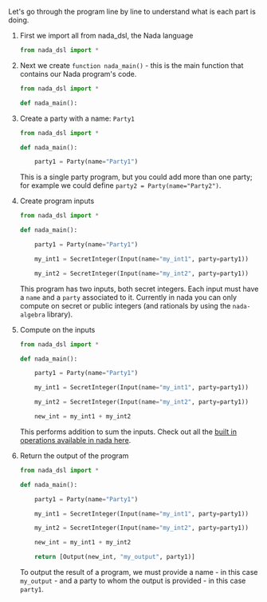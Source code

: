 Let's go through the program line by line to understand what is each part is doing. 

1. First we import all from nada_dsl, the Nada language
    ```python
   from nada_dsl import *
   ```
2. Next we create `function nada_main()` - this is the main function that contains our Nada program's code.
   ```python
   from nada_dsl import *
   
   def nada_main():
   ```
3. Create a party with a name: `Party1`
   ```python
   from nada_dsl import *
   
   def nada_main():
   
       party1 = Party(name="Party1")
   ```

   This is a single party program, but you could add more than one party; for example we could define `party2 = Party(name="Party2")`.
4. Create program inputs
   ```python
   from nada_dsl import *
   
   def nada_main():
   
       party1 = Party(name="Party1")
   
       my_int1 = SecretInteger(Input(name="my_int1", party=party1))
   
       my_int2 = SecretInteger(Input(name="my_int2", party=party1))
   ```
   
   This program has two inputs, both secret integers. Each input must have a `name` and a `party` associated to it. Currently in nada you can only compute on secret or public integers (and rationals by using the `nada-algebra` library).

5. Compute on the inputs
   ```python
   from nada_dsl import *
   
   def nada_main():
   
       party1 = Party(name="Party1")
   
       my_int1 = SecretInteger(Input(name="my_int1", party=party1))
   
       my_int2 = SecretInteger(Input(name="my_int2", party=party1))
   
       new_int = my_int1 + my_int2
   ```
   This performs addition to sum the inputs. Check out all the [built in operations available in nada here](/nada-lang-operators).

6. Return the output of the program
   ```python
   from nada_dsl import *
   
   def nada_main():
   
       party1 = Party(name="Party1")
   
       my_int1 = SecretInteger(Input(name="my_int1", party=party1))
   
       my_int2 = SecretInteger(Input(name="my_int2", party=party1))
   
       new_int = my_int1 + my_int2
   
       return [Output(new_int, "my_output", party1)]
   ```
   To output the result of a program, we must provide a name - in this case `my_output` - and a party to whom the output is provided - in this case `party1`.
